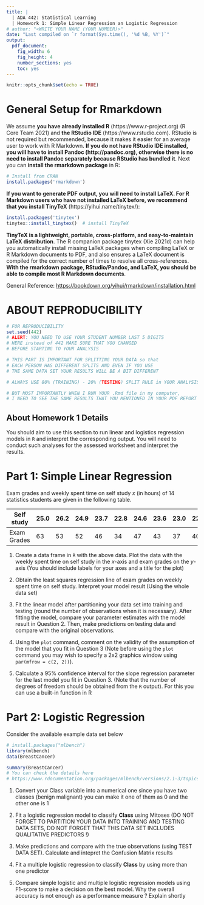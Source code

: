 ```yaml
---
title: |
  | ADA 442: Statistical Learning
  | Homework 1: Simple Linear Regression an Logistic Regression
# author: "<WRITE YOUR NAME (YOUR NUMBER)>"
date: "Last compiled on `r format(Sys.time(), '%d %B, %Y')`"
output: 
  pdf_document:
    fig_width: 6 
    fig_height: 4 
    number_sections: yes
    toc: yes
---
```



```r
knitr::opts_chunk$set(echo = TRUE)
```

# General Setup for Rmarkdown

We assume **you have already installed R** (https://www.r-project.org) (R Core Team 2021) and **the RStudio IDE** (https://www.rstudio.com). RStudio is not required but recommended, because it makes it easier for an average user to work with R Markdown. **If you do not have RStudio IDE installed, you will have to install Pandoc (http://pandoc.org), otherwise there is no need to install Pandoc separately because RStudio has bundled it**. Next you can **install the rmarkdown package** in R:

```r
# Install from CRAN
install.packages('rmarkdown')
```

**If you want to generate PDF output, you will need to install LaTeX. For R Markdown users who have not installed LaTeX before, we recommend that you install TinyTeX** (https://yihui.name/tinytex/):

```r
install.packages('tinytex')
tinytex::install_tinytex()  # install TinyTeX
```

**TinyTeX is a lightweight, portable, cross-platform, and easy-to-maintain LaTeX distribution**. The R companion package tinytex (Xie 2021d) can help you automatically install missing LaTeX packages when compiling LaTeX or R Markdown documents to PDF, and also ensures a LaTeX document is compiled for the correct number of times to resolve all cross-references. **With the rmarkdown package, RStudio/Pandoc, and LaTeX, you should be able to compile most R Markdown documents**.

General Reference: [https://bookdown.org/yihui/rmarkdown/installation.html](https://bookdown.org/yihui/rmarkdown/installation.html)

# ABOUT REPRODUCIBILITY

```r
# FOR REPRODUCIBILITY
set.seed(442)
# ALERT: YOU NEED TO USE YOUR STUDENT NUMBER LAST 5 DIGITS 
# HERE instead of 442 MAKE SURE THAT YOU CHANGED 
# BEFORE STARTING TO YOUR ANALYSIS

# THIS PART IS IMPORTANT FOR SPLITTING YOUR DATA so that 
# EACH PERSON HAS DIFFERENT SPLITS AND EVEN IF YOU USE 
# THE SAME DATA SET YOUR RESULTS WILL BE A BIT DIFFERENT

# ALWAYS USE 80% (TRAINING) - 20% (TESTING) SPLIT RULE in YOUR ANALYSIS

# BUT MOST IMPORTANTLY WHEN I RUN YOUR .Rmd file in my computer, 
# I NEED TO SEE THE SAME RESULTS THAT YOU MENTIONED IN YOUR PDF REPORT !
```

## About Homework 1 Details

You should aim to use this section to run linear and logistics regression models in `R` and interpret the corresponding output. You will need to conduct such analyses for the assessed worksheet and interpret the results.

# Part 1: Simple Linear Regression

Exam grades and weekly spent time on self study $x$ (in hours) of 14 statistics students are given in the following table. 

| Self study | 25.0 | 26.2 | 24.9 | 23.7 | 22.8 | 24.6 | 23.6 | 23.0 | 22.5 | 26.2 | 25.8 | 24.0 | 22.1 | 21.7 |
|---------------|------|------|------|------|------|------|------|------|------|------|------|------|------|------|
| Exam Grades      |   63 |   53 |   52 |   46 |   34 |   47 |   43 |   37 |   40 |   45 |   53 |   42 |   32 |   49 |


1. Create a data frame in `R` with the above data. Plot the data with the weekly spent time on self study in the $x$-axis and exam grades on the $y$-axis (You should include labels for your axes and a title for the plot)

2. Obtain the least squares regression line of exam grades on weekly spent time on self study. Interpret your model result (Using the whole data set)

3. Fit the linear model after partitioning your data set into training and testing (round the number of observations when it is necessary). After fitting the model, compare your parameter estimates with the model result in Question 2. Then, make predictions on testing data and compare with the original observations. 

4. Using the `plot` command, comment on the validity of the assumption of the model that you fit in Question 3 (Note before using the `plot` command you may wish to specify a 2x2 graphics window using `par(mfrow = c(2, 2))`).

5. Calculate a $95\%$ confidence interval for the slope regression parameter for the last model you fit in Question 3. (Note that the number of degrees of freedom should be obtained from the `R` output). For this you can use a built-in function in R


# Part 2: Logistic Regression

Consider the available example data set below

```r
# install.packages("mlbench")
library(mlbench)
data(BreastCancer)

summary(BreastCancer)
# You can check the details here
# https://www.rdocumentation.org/packages/mlbench/versions/2.1-3/topics/BreastCancer
```

1. Convert your Class variable into a numerical one since you have two classes (benign malignant) you can make it one of them as 0 and the other one is 1

2. Fit a logistic regression model to classify **Class** using Mitoses (DO NOT FORGET TO PARTITION YOUR DATA INTO TRAINING AND TESTING DATA SETS, DO NOT FORGET THAT THIS DATA SET INCLUDES QUALITATIVE PREDICTORS !)

3. Make predictions and compare with the true observations (using TEST DATA SET). Calculate and intepret the Confusion Matrix results

4. Fit a multiple logistic regression to classify **Class** by using more than one predictor

5. Compare simple logistic and multiple logistic regression models using F1-score to make a decision on the best model. Why the overall accuracy is not enough as a performance measure ? Explain shortly 


